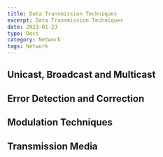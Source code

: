 ```yaml
---
title: Data Transmission Techniques
excerpt: Data Transmission Techniques
date: 2023-01-23
type: Docs
category: Network
tags: Network
---
```


## Unicast, Broadcast and Multicast

## Error Detection and Correction

## Modulation Techniques

## Transmission Media